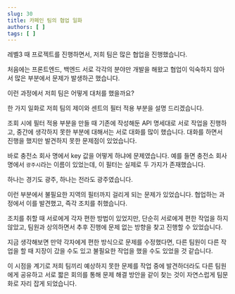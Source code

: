 ```yaml
---
slug: 30
title: 카페인 팀의 협업 일화
authors: [ ]
tags: [ ]
---
```


레벨3 때 프로젝트를 진행하면서, 저희 팀은 많은 협업을 진행했습니다.

처음에는 프론트엔드, 백엔드 서로 각각의 분야만 개발을 해왔고 협업이 익숙하지 않아서 많은 부분에서 문제가 발생하곤 했습니다.

이런 과정에서 저희 팀은 어떻게 대처를 했을까요?

한 가지 일화로 저희 팀의 제이와 센트의 필터 적용 부분을 설명 드리겠습니다.

조회 시에 필터 적용 부분을 만들 때 기존에 작성해둔 API 명세대로 서로 작업을 진행하고, 중간에 생각하지 못한 부분에 대해서는 서로 대화를 많이 했습니다.
대화를 하면서 진행을 했지만 발견하지 못한 문제점이 있었습니다.

바로 충전소 회사 명에서 key 값을 어떻게 하냐에 문제였습니다.
예를 들면 충전소 회사 명에서 `광주시`라는 이름이 있었는데, 이 필터는 실제로 두 가지가 존재했습니다.

하나는 경기도 광주, 하나는 전라도 광주였습니다.

이런 부분에서 불필요한 지역의 필터까지 걸리게 되는 문제가 있었습니다.
협업하는 과정에서 이를 발견했고, 즉각 조치를 취했습니다.

조치를 취할 때 서로에게 각자 편한 방법이 있었지만,
단순히 서로에게 편한 작업을 하지 않았고, 팀원과 상의하면서 추후 진행에 문제 없는 방향을 찾고 진행할 수 있었습니다.

지금 생각해보면 만약 각자에게 편한 방식으로 문제를 수정했다면, 다른 팀원이 다른 작업을 할 때 지장이 갔을 수도 있고 불필요한 작업을 했을 수도 있었을 것 같습니다.

이 시점을 계기로 저희 팀끼리 예상하지 못한 문제를 작업 중에 발견하더라도 다른 팀원에게 공유하고 서로 짧은 회의를 통해 문제 해결 방안을 같이 찾는 것이 자연스럽게 팀문화로 자리 잡게 되었습니다.

